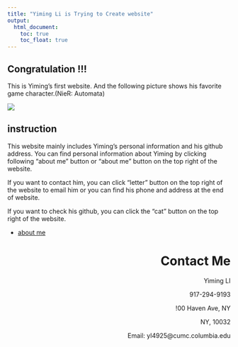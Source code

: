```yaml
---
title: "Yiming Li is Trying to Create website"
output: 
  html_document:
    toc: true
    toc_float: true
---
```


## Congratulation !!! 

This is Yiming's first website. And the following picture shows his favorite game character.(NieR: Automata)

![](images/NieR.jpg)

## instruction
This website mainly includes Yiming's personal information and his github address. You can find personal information about Yiming by clicking following "about me" button or "about me" button on the top right of the website. 

If you want to contact him, you can click "letter" button on the top right of the website to email him or you can find his phone and address at the end of website.

If you want to check his github, you can click the "cat" button on the top right of the website. 

* [about me](file:///Users/mac/Desktop/哥大课程/ds/homework/chongchongknight_website/chongchongknight.github.io/about.html)





<h1 style="text-align:right">Contact Me</h1>
<p align="right" >Yiming LI</p>
<p align="right" >917-294-9193</p>
<p align="right" >!00 Haven Ave, NY</p>
<p align="right" >NY, 10032</p>
<p align="right" >Email: yl4925@cumc.columbia.edu</p>